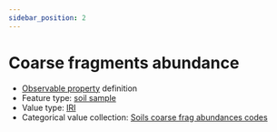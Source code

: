 ```yaml
---
sidebar_position: 2
---
```



# Coarse fragments abundance

- [Observable property](/viewers/dawe-vocabs?uri=https://linked.data.gov.au/def/test/dawe-cv/b2c2b283-279d-494d-b480-c59f2be7d5ca) definition
- Feature type: [soil sample](http://linked.data.gov.au/def/tern-cv/06461021-a6c2-4175-9651-23653c2b9116)
- Value type: [IRI](https://w3id.org/tern/ontologies/tern/IRI)
- Categorical value collection: [Soils coarse frag abundances codes](/viewers/dawe-vocabs?uri=https://linked.data.gov.au/def/test/dawe-cv/c260ca3c-8d04-4620-acf4-7638721bd743)

<Example protocolModule="soil-pit-characterization" observableProperty="https://linked.data.gov.au/def/test/dawe-cv/b2c2b283-279d-494d-b480-c59f2be7d5ca" />
